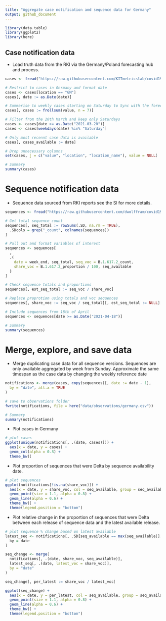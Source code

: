 ```yaml
---
title: "Aggregate case notification and sequence data for Germany"
output: github_document
---
```

```r
library(data.table)
library(ggplot2)
library(here)
```

## Case notification data

- Load truth data from the RKI via the Germany/Poland forecasting hub and process.

```r
cases <- fread("https://raw.githubusercontent.com/KITmetricslab/covid19-forecast-hub-de/master/data-truth/RKI/truth_RKI-Incident%20Cases_Germany.csv") # nolint

# Restrict to cases in Germany and format date
cases <- cases[location == "GM"]
cases[, date := as.Date(date)]

# Summarise to weekly cases starting on Saturday to Sync with the forecast hubs
cases[, cases := frollsum(value, n = 7)]

# Filter from the 20th March and keep only Saturdays
cases <- cases[date >= as.Date("2021-03-20")]
cases <- cases[weekdays(date) %in% "Saturday"]

# Only most recennt case data is available
cases[, cases_available := date]

# Drop unnecessary columns
set(cases, j = c("value", "location", "location_name"), value = NULL)

# Summary
summary(cases)
```

# Sequence notification data

- Sequence data sourced from RKI reports see the SI for more details.
```r
sequences <- fread("https://raw.githubusercontent.com/dwolffram/covid19-variants/main/data/sequencing_germany.csv") # nolint

# Get total sequence count
sequences[, seq_total := rowSums(.SD, na.rm = TRUE),
  .SDcols = grep("_count", colnames(sequences))
]

# Pull out and format variables of interest
sequences <- sequences[
  ,
  .(
    date = week_end, seq_total, seq_voc = B.1.617.2_count,
    share_voc = B.1.617.2_proportion / 100, seq_available
  )
]

# Check sequence totals and proportions
sequences[, est_seq_total := seq_voc / share_voc]

# Replace proprotion using totals and voc sequences
sequences[, share_voc := seq_voc / seq_total][, est_seq_total := NULL]

# Include sequences from 18th of April
sequences <- sequences[date >= as.Date("2021-04-18")]

# Summary
summary(sequences)
```

# Merge, explore, and save data

- Merge duplicating case data for all sequence versions. Sequences are only available aggregated by week from Sunday. Approximate the same timespan as the case data by changing the weekly reference date
```r

notifications <- merge(cases, copy(sequences)[, date := date - 1],
  by = "date", all.x = TRUE
)

# save to observations folder
fwrite(notifications, file = here("data/observations/germany.csv"))

# Summary
summary(notifications)
```

- Plot cases in Germany

```r
# plot cases
ggplot(unique(notifications[, .(date, cases)])) +
  aes(x = date, y = cases) +
  geom_col(alpha = 0.8) +
  theme_bw()
```

- Plot proportion of sequences that were Delta by sequence availability date.

```r
# plot sequences
ggplot(notifications[!is.na(share_voc)]) +
  aes(x = date, y = share_voc, col = seq_available, group = seq_available) +
  geom_point(size = 1.1, alpha = 0.8) +
  geom_line(alpha = 0.6) +
  theme_bw() +
  theme(legend.position = "bottom")
```

- Plot relative change in the proportion of sequences that were Delta between each release of sequence data and the latest available release.

```r
# plot sequence % change based on latest available
latest_seq <- notifications[, .SD[seq_available == max(seq_available)],
  by = date
]

seq_change <- merge(
  notifications[, .(date, share_voc, seq_available)],
  latest_seq[, .(date, latest_voc = share_voc)],
  by = "date"
)

seq_change[, per_latest := share_voc / latest_voc]

ggplot(seq_change) +
  aes(x = date, y = per_latest, col = seq_available, group = seq_available) +
  geom_point(size = 1.1, alpha = 0.8) +
  geom_line(alpha = 0.6) +
  theme_bw() +
  theme(legend.position = "bottom")
```
